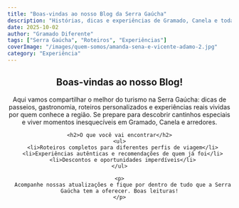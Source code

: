 ```yaml
---
title: "Boas-vindas ao nosso Blog da Serra Gaúcha"
description: "Histórias, dicas e experiências de Gramado, Canela e toda a Serra Gaúcha."
date: 2025-10-02
author: "Gramado Diferente"
tags: ["Serra Gaúcha", "Roteiros", "Experiências"]
coverImage: "/images/quem-somos/amanda-sena-e-vicente-adamo-2.jpg"
category: "Experiência"
---
```



<BaseLayout title="Boas-vindas ao Blog | Gramado Diferente">
  <Header />

  <article class="container mx-auto px-4 pt-28 pb-12 prose prose-neutral max-w-3xl">
    <h1 class="font-display text-secondary-800">Boas-vindas ao nosso Blog!</h1>
    <p>
      Aqui vamos compartilhar o melhor do turismo na Serra Gaúcha: dicas de passeios, gastronomia, roteiros
      personalizados e experiências reais vividas por quem conhece a região. Se prepare para descobrir cantinhos
      especiais e viver momentos inesquecíveis em Gramado, Canela e arredores.
    </p>

    <h2>O que você vai encontrar</h2>
    <ul>
      <li>Roteiros completos para diferentes perfis de viagem</li>
      <li>Experiências autênticas e recomendações de quem já foi</li>
      <li>Descontos e oportunidades imperdíveis</li>
    </ul>

    <p>
      Acompanhe nossas atualizações e fique por dentro de tudo que a Serra Gaúcha tem a oferecer. Boas leituras!
    </p>
  </article>

  <Footer />
</BaseLayout>